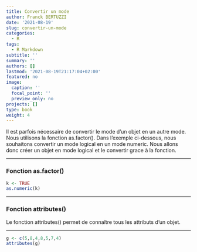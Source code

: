 ```yaml
---
title: Convertir un mode
author: Franck BERTUZZI
date: '2021-08-19'
slug: convertir-un-mode
categories:
  - R
tags:
  - R Markdown
subtitle: ''
summary: ''
authors: []
lastmod: '2021-08-19T21:17:04+02:00'
featured: no
image:
  caption: ''
  focal_point: ''
  preview_only: no
projects: []
type: book
weight: 4
---
```


Il est parfois nécessaire de convertir le mode d'un objet en un autre mode. Nous utilisons la fonction as.factor(). Dans l'exemple ci-dessous, nous souhaitons convertir un mode logical en un mode numeric. Nous allons donc créer un objet en mode logical et le convertir grace à la fonction.

<hr>

### Fonction as.factor()
```r
k <- TRUE
as.numeric(k)
```
<hr>

### Fonction attributes()
Le fonction attributes() permet de connaître tous les attributs d'un objet.
<hr>
```r
g <- c(5,8,4,8,5,7,4)
attributes(g)
```


